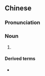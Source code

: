 {{also|碗儿}}
==Chinese==
{{zh-forms|s=碗儿}}

===Pronunciation===
{{zh-pron
|m=wǎnr
|cat=n
}}

===Noun===
{{zh-noun}}

# {{zh-erhua form of}}

====Derived terms====
* {{zh-l|碗兒糕}}